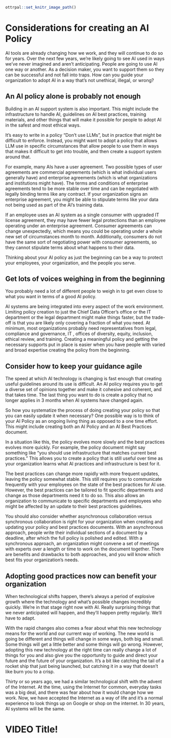 ```r
ottrpal::set_knitr_image_path()
```

# Considerations for creating an AI Policy

AI tools are already changing how we work, and they will continue to do so for years. Over the next few years, we're likely going to see AI used in ways we've never imagined and aren't anticipating. People are going to use AI one way or another. As a decision maker, you want to support them so they can be successful and not fall into traps. How can you guide your organization to adopt AI in a way that's not unethical, illegal, or wrong?

## An AI policy alone is probably not enough

Building in an AI support system is also important. This might include the infrastructure to handle AI, guidelines on AI best practices, training materials, and other things that will make it possible for people to adopt AI in the safest and most ethical ways.

It's easy to write in a policy "Don't use LLMs", but in practice that might be difficult to enforce. Instead, you might want to adopt a policy that allows LLM use in specific circumstances that allow people to use them in ways that makes it difficult to get into trouble, and then create a support system around that.

For example, many AIs have a user agreement. Two possible types of user agreements are commercial agreements (which is what individual users generally have) and enterprise agreements (which is what organizations and institutions might have). The terms and conditions of enterprise agreements tend to be more stable over time and can be negotiated with legally binding terms like any contract. If your organization signs an enterprise agreement, you might be able to stipulate terms like your data not being used as part of the AI's training data.

If an employee uses an AI system as a single consumer with upgraded IT license agreement, they may have fewer legal protections than an employee operating under an enterprise agreement. Consumer agreements can change unexpectedly, which means you could be operating under a whole new set of circumstances month to month. Additionally, consumers do not have the same sort of negotiating power with consumer agreements, so they cannot stipulate terms about what happens to their data.

Thinking about your AI policy as just the beginning can be a way to protect your employees, your organization, and the people you serve.

## Get lots of voices weighing in from the beginning

You probably need a lot of different people to weigh in to get even close to what you want in terms of a good AI policy. 

AI systems are being integrated into every aspect of the work environment. Limiting policy creation to just the Chief Data Officer's office or the IT department or the legal department might make things faster, but the trade-off is that you are likely only covering a fraction of what you need. At minimum, most organizations probably need representatives from legal, compliance and governance, IT , offices of diversity, equity, inclusion, ethical review, and training. Creating a meaningful policy and getting the necessary supports put in place is easier when you have people with varied and broad expertise creating the policy from the beginning.

## Consider how to keep your guidance agile

The speed at which AI technology is changing is fast enough that creating useful guidelines around its use is difficult. An AI policy requires you to get a diverse set of opinions together and make it cohesive and coherent, and that takes time. The last thing you want to do is create a policy that no longer applies in 3 months when AI systems have changed again.

So how you systematize the process of doing creating your policy so that you can easily update it when necessary? One possible way is to think of your AI Policy as an ongoing living thing as opposed to a one time effort. This might include creating both an AI Policy and an AI Best Practices document. 

In a situation like this, the policy evolves more slowly and the best practices evolves more quickly. For example, the policy document might say something like "you should use infrastructure that matches current best practices." This allows you to create a policy that is still useful over time as your organization learns what AI practices and infrastructure is best for it.

The best practices can change more rapidly with more frequent updates, leaving the policy somewhat stable. This still requires you to communicate frequently with your employees on the state of the best practices for AI use. However, the best practices can be tailored to fit specific departments and change as those departments need it to do so. This also allows an organization to communicate to specific departments and employees who might be affected by an update to their best practices guidelines.

You should also consider whether asynchronous collaboration versus synchronous collaboration is right for your organization when creating and updating your policy and best practices documents. With an asynchronous approach, people write their individual sections of a document by a deadline, after which the full policy is polished and edited. With a synchronous approach, an organization might convene a set of meetings with experts over a length or time to work on the document together. There are benefits and drawbacks to both approaches, and you will know which best fits your organization's needs.

## Adopting good practices now can benefit your organization

When technological shifts happen, there's always a period of explosive growth where the technology and what's possible changes incredibly quickly. We're in that stage right now with AI. Really surprising things that we never anticipated will happen, and they'll happen pretty regularly. We'll have to adapt.

With the rapid changes also comes a fear about what this new technology means for the world and our current way of working. The new world is going be different and things will change in some ways, both big and small. Some things will get a little better and some things will go wrong. However, adopting this new technology at the right time can really change a lot of things for you and also give you the opportunity to guide and direct your future and the future of your organization. It's a bit like catching the tail of a rocket ship that just being launched, but catching it in a way that doesn't like burn you to a crisp.

Thirty or so years ago, we had a similar technological shift with the advent of the Internet. At the time, using the Internet for common, everyday tasks was a big deal, and there was fear about how it would change how we work. Now, we have accepted the Internet as a way of life and it's a normal experience to look things up on Google or shop on the internet. In 30 years, AI systems will be the same.

# VIDEO Title!